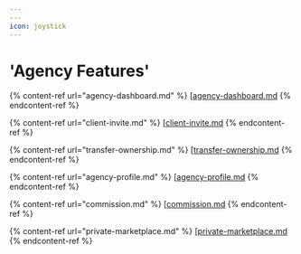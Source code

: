 ```yaml
---
---
icon: joystick
---
```


# 'Agency Features'

{% content-ref url="agency-dashboard.md" %}
[[agency-dashboard.md](agency-dashboard.mdx)
{% endcontent-ref %}

{% content-ref url="client-invite.md" %}
[[client-invite.md](client-invite.mdx)
{% endcontent-ref %}

{% content-ref url="transfer-ownership.md" %}
[[transfer-ownership.md](transfer-ownership.mdx)
{% endcontent-ref %}

{% content-ref url="agency-profile.md" %}
[[agency-profile.md](agency-profile.mdx)
{% endcontent-ref %}

{% content-ref url="commission.md" %}
[[commission.md](commission.mdx)
{% endcontent-ref %}

{% content-ref url="private-marketplace.md" %}
[[private-marketplace.md](private-marketplace.mdx)
{% endcontent-ref %}
